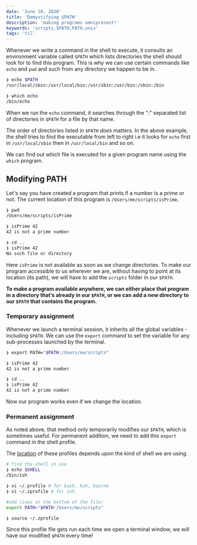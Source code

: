 ```yaml
---
date: 'June 10, 2020'
title: 'Demystifying $PATH'
description: 'making programs omnipresent!'
keywords: 'scripts,$PATH,PATH,unix'
tags: 'til'
---
```


Whenever we write a command in the shell to execute, it consults an environment variable called `$PATH`
which lists directories the shell should look for to find this program.
This is why we can use certain commands like `echo` and `pwd` and such from any directory we happen to be in.

```bash
❯ echo $PATH
/usr/local/sbin:/usr/local/bin:/usr/sbin:/usr/bin:/sbin:/bin

❯ which echo
/bin/echo
```

When we run the `echo` command, it searches through the ":" separated list of directories in `$PATH` for a file by that name.

The order of directories listed in `$PATH` _does_ matters. In the above example, the shell tries to find the executable from left to right
i.e it looks for `echo` first in `/usr/local/sbin` then in `/usr/local/bin` and so on.

We can find out which file is executed for a given program name using the `which` program.

## Modifying PATH

Let's say you have created a program that prints if a number is a prime or not.
The current location of this program is `/Users/me/scripts/isPrime`.

```bash
❯ pwd
/Users/me/scripts/isPrime

❯ isPrime 42
42 is not a prime number

❯ cd ..
❯ isPrime 42
No such file or directory
```

Here `isPrime` is not available as soon as we change directories.
To make our program accessible to us wherever we are, without having to point at its location (its path),
we will have to add the `scripts` folder in our `$PATH`.

**To make a program available anywhere, we can either place that program in a directory that’s already in our `$PATH`, or we can add a new directory to our `$PATH` that contains the program.**

### Temporary assignment

Whenever we launch a terminal session, it inherits all the global variables - including `$PATH`.
We can use the `export` command to set the variable for any sub-processes launched by the terminal.

```bash
❯ export PATH="$PATH:/Users/me/scripts"

❯ isPrime 42
42 is not a prime number

❯ cd ..
❯ isPrime 42
42 is not a prime number
```

Now our program works even if we change the location.

### Permanent assignment

As noted above, that method only temporarily modifies our `$PATH`, which is sometimes useful.
For permanent addition, we need to add this `export` command in the shell profile.

The [location](https://unix.stackexchange.com/questions/117467/how-to-permanently-set-environmental-variables) of these profiles depends upon the kind of shell we are using.

```bash
# find the shell in use
❯ echo $SHELL
/bin/zsh

❯ vi ~/.profile # for bash, ksh, bourne
❯ vi ~/.zprofile # for zsh

#add lines at the bottom of the file:
export PATH="$PATH:/Users/me/scripts"

❯ source ~/.zprofile
```

Since this profile file gets run each time we open a terminal window, we will have our modified `$PATH` every time!
